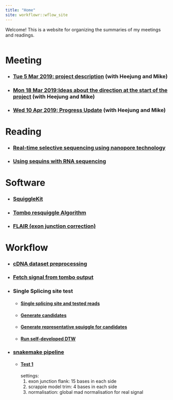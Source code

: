 ```yaml
---
title: "Home"
site: workflowr::wflow_site
---
```


Welcome! This is a website for organizing the summaries of my meetings and readings.

<style>
.column-left{
  float: left;
  width: 100%;
  text-align: left;
}
.column-center{
  display: inline-block;
  width: 100%;
  text-align: center;
}
.column-right{
  float: right;
  width: 20%;
  text-align: right;
}
</style>



<div class="column-left">
# Meeting
* ### [Tue 5 Mar 2019: project description](5_Mar_with_HJ_and_MK_.html) (with Heejung and Mike)
* ### [Mon 18 Mar 2019:Ideas about the direction at the start of the project](18_Mar_with_HJ_and_MK.html) (with Heejung and Mike)
* ### [Wed 10 Apr 2019: Progress Update](10_Apr_Meeting_Summary.html) (with Heejung and Mike)

# Reading
* ### [Real-time selective sequencing using nanopore technology](Matthew_2016.html)
* ### [Using sequins with RNA sequencing](Using_sequins_with_RNA_sequencing.html)

# Software
* ### [SquiggleKit](SquiggleKit.html)
* ### [Tombo resquiggle Algorithm](Tombo_resquiggle.html)
* ### [FLAIR (exon junction correction)](FLAIR.html)

# Workflow
* ### [cDNA dataset preprocessing](cDNA_data_preprocessing.html)
* ### [Fetch signal from tombo output](fetch_single_from_tombo.html)
* ### Single Splicing site test
  * #### [Single splicing site and tested reads](cDNA_R1_102_1.html)
  * #### [Generate candidates](candidate_generator.html)
  * #### [Generate representative squiggle for candidates](get_representative_squiggle.html)
  * #### [Run self-developed DTW](self_developed_DTW.html)
* ### [snakemake pipeline](snakemake_pipline.html)
  * #### [Test 1](f15_t4_mad_norm.html)
    settings:
      1. exon junction flank: 15 bases in each side
      2. scrappie model trim: 4 bases in each side
      3. normalisation: global mad normalisation for real signal
      


</div>

```r
* #### [Inaccurate transcript checking](inaccurate_transcript_checking.html)
  
```

